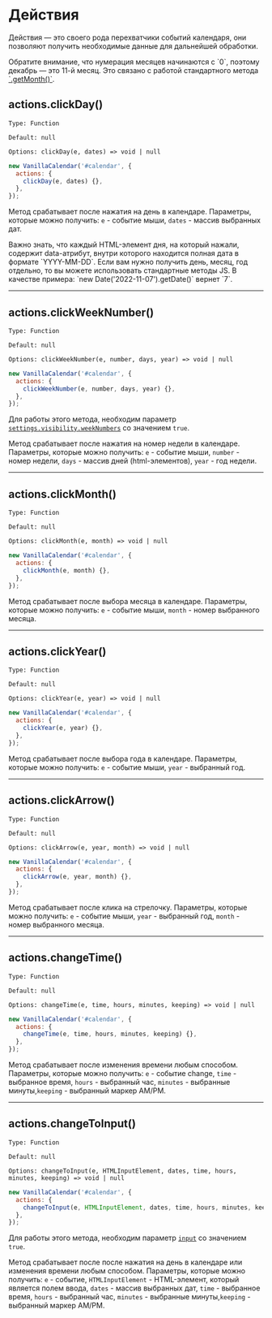 

# Действия

Действия — это своего рода перехватчики событий календаря, они позволяют получить необходимые данные для дальнейшей обработки.

<Info>
  Обратите внимание, что нумерация месяцев начинаются с `0`, поэтому декабрь — это 11-й месяц. Это связано с работой стандартного метода <a href="https://developer.mozilla.org/en-US/docs/Web/JavaScript/Reference/Global_Objects/Date/getMonth" target="_blank" rel="nofollow noreferrer">`.getMonth()`</a>.
</Info>

## actions.clickDay()

`Type: Function`

`Default: null`

`Options: clickDay(e, dates) => void | null`

```js
new VanillaCalendar('#calendar', {
  actions: {
    clickDay(e, dates) {},
  },
});
```

Метод срабатывает после нажатия на день в календаре. Параметры, которые можно получить: `e` - событие мыши, `dates` - массив выбранных дат.

<Info>
  Важно знать, что каждый HTML-элемент дня, на который нажали, содержит data-атрибут, внутри которого находится полная дата в формате `YYYY-MM-DD`.
  Если вам нужно получить день, месяц, год отдельно, то вы можете использовать стандартные методы JS.
  В качестве примера: `new Date('2022-11-07').getDate()` вернет `7`.
</Info>

---

## actions.clickWeekNumber()

`Type: Function`

`Default: null`

`Options: clickWeekNumber(e, number, days, year) => void | null`

```js
new VanillaCalendar('#calendar', {
  actions: {
    clickWeekNumber(e, number, days, year) {},
  },
});
```

Для работы этого метода, необходим параметр <a href="/docs/reference/additionally/settings#visibility-weeknumbers">`settings.visibility.weekNumbers`</a> со значением `true`.

Метод срабатывает после нажатия на номер недели в календаре. Параметры, которые можно получить: `e` - событие мыши, `number` - номер недели, `days` - массив дней (html-элементов), `year` - год недели.

---

## actions.clickMonth()

`Type: Function`

`Default: null`

`Options: clickMonth(e, month) => void | null`

```js
new VanillaCalendar('#calendar', {
  actions: {
    clickMonth(e, month) {},
  },
});
```

Метод срабатывает после выбора месяца в календаре. Параметры, которые можно получить: `e` - событие мыши, `month` - номер выбранного месяца.

---

## actions.clickYear()

`Type: Function`

`Default: null`

`Options: clickYear(e, year) => void | null`

```js
new VanillaCalendar('#calendar', {
  actions: {
    clickYear(e, year) {},
  },
});
```

Метод срабатывает после выбора года в календаре. Параметры, которые можно получить: `e` - событие мыши, `year` - выбранный год.

---

## actions.clickArrow()

`Type: Function`

`Default: null`

`Options: clickArrow(e, year, month) => void | null`

```js
new VanillaCalendar('#calendar', {
  actions: {
    clickArrow(e, year, month) {},
  },
});
```

Метод срабатывает после клика на стрелочку. Параметры, которые можно получить: `e` - событие мыши, `year` - выбранный год, `month` - номер выбранного месяца.

---

## actions.changeTime()

`Type: Function`

`Default: null`

`Options: changeTime(e, time, hours, minutes, keeping) => void | null`

```js
new VanillaCalendar('#calendar', {
  actions: {
    changeTime(e, time, hours, minutes, keeping) {},
  },
});
```

Метод срабатывает после изменения времени любым способом. Параметры, которые можно получить: `e` - событие change, `time` - выбранное время, `hours` - выбранный час, `minutes` - выбранные минуты,`keeping` - выбранный маркер AM/PM.

---

## actions.changeToInput()

`Type: Function`

`Default: null`

`Options: changeToInput(e, HTMLInputElement, dates, time, hours, minutes, keeping) => void | null`

```js
new VanillaCalendar('#calendar', {
  actions: {
    changeToInput(e, HTMLInputElement, dates, time, hours, minutes, keeping) {},
  },
});
```
Для работы этого метода, необходим параметр <a href="/docs/reference/main/main-settings#input">`input`</a> со значением `true`.

Метод срабатывает после после нажатия на день в календаре или изменения времени любым способом.
Параметры, которые можно получить: `e` - событие, `HTMLInputElement` - HTML-элемент, который является полем ввода, `dates` - массив выбранных дат, `time` - выбранное время, `hours` - выбранный час, `minutes` - выбранные минуты,`keeping` - выбранный маркер AM/PM.
